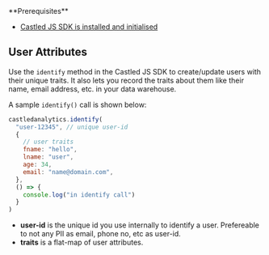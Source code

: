 <Info>
**Prerequisites**

- [Castled JS SDK is installed and initialised](./getting-started)

</Info>

## User Attributes

Use the `identify` method in the Castled JS SDK to create/update users with their unique traits. It also lets you record the traits about them like their name, email address, etc. in your data warehouse.

A sample `identify()` call is shown below:

```javascript
castledanalytics.identify(
  "user-12345", // unique user-id
  {
    // user traits
    fname: "hello",
    lname: "user",
    age: 34,
    email: "name@domain.com",
  },
  () => {
    console.log("in identify call")
  }
)
```

- **user-id** is the unique id you use internally to identify a user. Prefereable to not any PII as email, phone no, etc as user-id.
- **traits** is a flat-map of user attributes.
